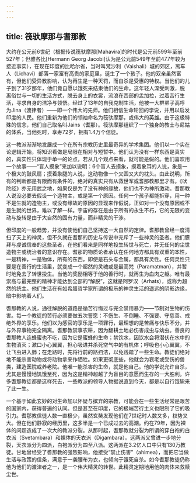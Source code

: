 ```yaml
---
---
---
```

title: 筏驮摩那与耆那教
---




大约在公元前6世纪（根据传说筏驮摩那[Mahavira]的时代是公元前599年至前527年；但雅各比[Hermann Georg Jacobi]认为是公元前549年至前477年较为接近事实），在现在印度的比哈尔省，当时叫梵沙利（Vaishali）城的郊区，离车人（Lichavi）部落一家富有高贵的家庭里，诞生了一个孩子。他的双亲虽然富有，但他们受异教影响，认为再生是一种天罚，而自杀是受惠的特权。当他们的儿子到了31岁那年，他们竟自愿以饿死来结束他们的生命。这年轻人深受刺激，脱离俗世与一切的生活方式，脱去身上的衣裳，流浪在西部的孟加拉，过着苦行生活，寻求自身的洁净与领悟。经过了13年的自我克制生活，他被一大群弟子高呼为Jina（渡律者）——即一个伟大的先师。他们相信生命轮回的学说，并用以启发印度的人民。他们重新为他们的领袖命名为筏驮摩那，或伟大的英雄。由于这极特殊的信念，他们自己取名叫Jains（耆那）。筏驮摩那组织了一个独身的教士与尼姑的体系，当他死时，享寿72岁，拥有1.4万个信徒。

这一教派渐渐地发展成一个在所有宗教历史里最奇异的学术集团。他们以一个实在论逻辑开始，将知识看做是局限在相对与短暂中。他们认为没有一样东西是真实的，真实性只体现于单一的论点，若从几个观点来看，就可能是假的。他们喜欢用一个故事——“盲人摸象”来加以说明：6个盲人去摸象，摸着象耳的人说，象是一个极大的鼓风扇；摸着象腿的人说，这动物像一个又圆又大的枕头。由此说明，所有的判断都是有限而有条件的，绝对的真实只有从救世军或耆那教那里才有。《吠陀经》亦无用武之地，如果仅是为了没有神的缘故，他们也不为神所激动。耆那教人说没必要去假设一个造物主，或是第一个原因。任何一个孩子都能拆穿，用一种不是生就的造物主，或没有缘故的原因的显现来作假说，正如对一个没有原因或不是生就的世界，难以了解一样。宇宙的存在是由于所有的永生不朽，它的无限的变动与旋转是由于大自然的固有力量，而非精灵的干涉。

但印度的一般趋势，并没有使他们自己坚持这一大自然的定律。耆那教曾经一度清扫了天上的神灵，但不久就在耆那的历史与传说中充斥了一些神灵的圣者。他们膜拜与虔诚信奉的这些圣者，在他们看来是同样地投生转世与死亡，并无任何的尘世造物主或统治者的意识存在。耆那的物质论者承认在任何地方都具有双重的本性，一是精神，一是物体，所有的东西，即使是石头与金属，都具有灵性。任何灵性只要是在善行的生活里，就变成一个超然的灵魂或是最高梵（Paramatman），并暂时地免去了转世投生。当他的奖励相等于他的善行时，就再生为血肉之躯。唯有最崇高与最完整的精神才能达到全部的“解脱”，这就是阿罗汉（Arhats），或称为超然的统主。他们生活在有如希腊哲学家所谓的极乐的神灵生活的遥远的阴影边缘，暗中影响着人们。

耆那教的人说，通往解脱的道路是循苦行悔过与完全禁用暴力——节制对生物的伤害。每一个教徒的苦行必须要做五次誓愿：不伤生、不倒睡、不强要、守慈善、戒绝外界的享乐。他们以为感官的享乐是一项罪行，最理想的是苦痛与快乐不分，并与外界事物完全隔离。耆那教禁事农耕，因为翻耕土地必伤害成虫与幼虫。善良的耆那教人连蜂蜜也不吃，因为它是蜜蜂的生命；禁饮水，因饮水会将潜伏在水中的生物消灭；漱口小心翼翼，担心吸进并杀死空气中的有机体；呼吸也小心翼翼，不让飞虫进入肺；在走路时，先将行前的路扫洁，以免践踏了一些生命。教徒们绝对地不能杀害动物或将动物拿来作牺牲。如果更彻底些，他就会为衰老或受伤的兽类，建造医院或养老院。他唯一能杀害的生命，就是他自己。他的学说允许自杀，尤其是慢慢地饥饿至死，因为这是精神超越了为盲目的意愿而生存的一大胜利。许多耆那教徒都是这样死去，一些教派的领导人物据说直到今天，都是以自行饿毙来了此一生。

一个基于如此玄妙的对生命加以怀疑与摈弃的宗教，可能会在一些生活经常是艰苦的国家内，获得普遍的认同。但是甚至在印度，它的极端苦行主义也限制了它的吸引力。耆那教信徒人数一直极少，虽然玄奘发现他们在7世纪时人数又多，权势又大。但在他们静寂的经历里，这多半是一个已成过去的高潮。约在79年，因为裸体的问题造成了一次大的教派分裂。从那时起，耆那教就分裂为所谓的穿白袍的白衣派（Svetambara）和裸体的天衣派（Digambara）。这两派又曾进一步地分裂，天衣派分为四派，白袍派分为四至八派。这两派在3.2亿人口中只有130万教徒。甘地曾经受了耆那教的强烈影响，他接受“禁止伤害”（ahimea），而把它当做生活与政策的信条，满意于一袭腰布为衣，也倾向于饿死自杀。如今耆那教徒仍称他为他们的渡津者之一，是一个伟大精灵的转世。此精灵定期地用他的肉体来救赎尘世。